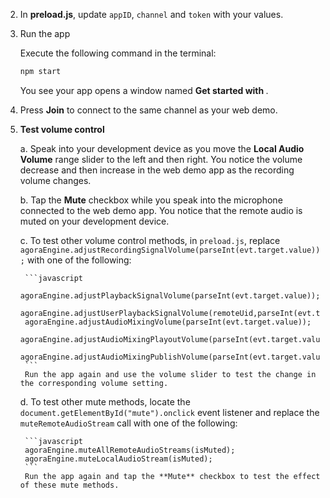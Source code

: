 <PlatformWrapper platform="electron">

2.  In **preload.js**, update `appID`, `channel` and `token` with your values.

3.  Run the app
    
    Execute the following command in the terminal:
    ```bash
    npm start
    ```
    You see your app opens a window named **Get started with <Vpd k="PRODUCT" />**.

6. Press **Join** to connect to the same channel as your web demo.

7. **Test volume control**

    a. Speak into your development device as you move the **Local Audio Volume** range slider to the left and then right. You notice the volume decrease and then increase in the web demo app as the recording volume changes.

    b. Tap the **Mute** checkbox while you speak into the microphone connected to the web demo app.
        You notice that the remote audio is muted on your development device.

    c. To test other volume control methods, in `preload.js`, replace `agoraEngine.adjustRecordingSignalVolume(parseInt(evt.target.value));` with one of the following:

        ```javascript
        agoraEngine.adjustPlaybackSignalVolume(parseInt(evt.target.value));
        agoraEngine.adjustUserPlaybackSignalVolume(remoteUid,parseInt(evt.target.value));
        agoraEngine.adjustAudioMixingVolume(parseInt(evt.target.value));
        agoraEngine.adjustAudioMixingPlayoutVolume(parseInt(evt.target.value));
        agoraEngine.adjustAudioMixingPublishVolume(parseInt(evt.target.value));
        ```
        Run the app again and use the volume slider to test the change in the corresponding volume setting.

    d. To test other mute methods, locate the `document.getElementById("mute").onclick` event listener and replace the `muteRemoteAudioStream` call with one of the following:

        ```javascript
        agoraEngine.muteAllRemoteAudioStreams(isMuted);
        agoraEngine.muteLocalAudioStream(isMuted);
        ```
        Run the app again and tap the **Mute** checkbox to test the effect of these mute methods.

</PlatformWrapper>
